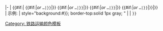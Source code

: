 <includeonly>
|-
| {{#if:{{{1|}}}|{{tlc|{{BASEPAGENAME}}|{{{1}}}}} {{#if:{{{2|}}}|''or'' <code>…<nowiki>|</nowiki>{{{2}}}<nowiki>}}</nowiki></code>|}} {{#if:{{{3|}}}|''or'' <code>…<nowiki>|</nowiki>{{{3}}}<nowiki>}}</nowiki></code></code>|}} {{#if:{{{4|}}}|''or'' <code>…<nowiki>|</nowiki>{{{4}}}<nowiki>}}</nowiki></code></code>|}} {{#if:{{{5|}}}|''or'' <code>…<nowiki>|</nowiki>{{{5}}}<nowiki>}}</nowiki></code></code>|}}|{{tlc|{{BASEPAGENAME}}}}}} 
| 示例:
| style="background:#{{{{BASEPAGENAME}}|{{{1}}}}}; border-top:solid 1px gray; " | {{pad|2em}}
| <code>{{lc:{{{{BASEPAGENAME}}|{{{1}}}}}}}</code></includeonly><noinclude>
{{Documentation}}
[[Category: 铁路运输颜色模板]]
</noinclude>